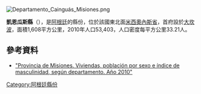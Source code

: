 [[Image:Departamento_Cainguás_Misiones.png|right]]
{{Coord|27|13|0|S|54|58|0|W|display=title}}

'''凱恩瓜斯縣'''（{{lang-es|Departamento Cainguás}}），是[[阿根廷|阿根廷]]的縣份，位於該國東北面[[米西奧內斯省_(阿根廷)|米西奧內斯省]]，首府設於[[大坎波_(米西奧內斯省)|大坎波]]，面積1,608平方公里，2010年人口53,403，人口密度每平方公里33.21人。 

==參考資料==
*[https://web.archive.org/web/20150923202042/http://www.censo2010.indec.gov.ar/preliminares/cuadro_misiones.asp "Provincia de Misiones. Viviendas, población por sexo e índice de masculinidad, según departamento. Año 2010"]

{{Argentina-geo-stub}}
[[Category:阿根廷縣份|Category:阿根廷縣份]]